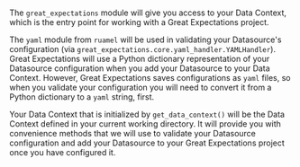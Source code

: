 ```python name="import necessary modules and initialize your data context"
```

The `great_expectations` module will give you access to your Data Context, which is the entry point for working with a Great Expectations project.

The `yaml` module from `ruamel` will be used in validating your Datasource's configuration (via `great_expectations.core.yaml_handler.YAMLHandler`).  Great Expectations will use a Python dictionary representation of your Datasource configuration when you add your Datasource to your Data Context.  However, Great Expectations saves configurations as `yaml` files, so when you validate your configuration you will need to convert it from a Python dictionary to a `yaml` string, first.

Your Data Context that is initialized by `get_data_context()` will be the Data Context defined in your current working directory.  It will provide you with convenience methods that we will use to validate your Datasource configuration and add your Datasource to your Great Expectations project once you have configured it.